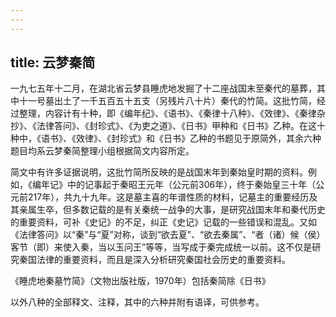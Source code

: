 ```yaml
---
---
---
```

title: 云梦秦简
---



一九七五年十二月，在湖北省云梦县睡虎地发掘了十二座战国末至秦代的墓葬，其中十一号墓出土了一千五百五十五支（另残片八十片）秦代的竹简。这批竹简，经过整理，内容计有十种，即《编年纪》、《语书》、《秦律十八种》、《效律》、《秦律杂抄》、《法律答问》、《封珍式》、《为吏之道》、《日书》甲种和《日书》乙种。在这十种中，《语书》、《效律》、《封珍式》和《日书》乙种的书题见于原简外，其余六种题目均系云梦秦简整理小组根据简文内容所定。

简文中有许多证据说明，这批竹简所反映的是战国末年到秦始皇时期的资料。例如，《编年记》中的记事起于秦昭王元年（公元前306年），终于秦始皇三十年（公元前217年），共九十九年。这是墓主喜的年谱性质的材料，记墓主的重要经历及其亲属生卒，但多数记载的是有关秦统一战争的大事，是研究战国末年和秦代历史的重要资料，可补《史记》的不足，纠正《史记》记载的一些错误和混乱。又如《法律答问》以“秦”与“夏”对称，谈到“欲去夏”、“欲去秦属”、“者（诸）候（侯）客节（即）来使入秦，当以玉问王”等等，当写成于秦完成统一以前。这不仅是研究秦国法律的重要资料，而且是深入分析研究秦国社会历史的重要资料。

《睡虎地秦墓竹简》（文物出版社版，1970年）包括秦简除《日书》

以外八种的全部释文、注释，其中的六种并附有语译，可供参考。